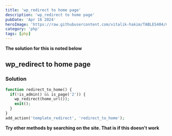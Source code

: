 ```yaml
---
title: 'wp_redirect to home page'
description: 'wp_redirect to home page'
pubDate: 'Apr 16 2024'
heroImage: 'https://raw.githubusercontent.com/vitalik-hakim/TABLES404/main/error_b/php.png'
category: 'php'
tags: [php]
---
```


**The solution for this is noted below**

## wp_redirect to home page

### Solution

```php
function redirect_to_home() {
  if(!is_admin() && is_page('2')) {
    wp_redirect(home_url());
    exit();
  }
}
add_action('template_redirect', 'redirect_to_home');
```

**Try other methods by searching on the site. That is if this doesn't work**
